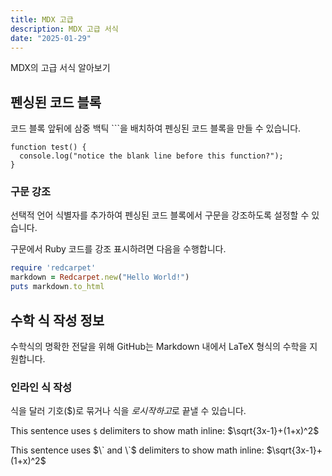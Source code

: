 ```yaml
---
title: MDX 고급
description: MDX 고급 서식
date: "2025-01-29"
---
```

MDX의 고급 서식 알아보기

## 펜싱된 코드 블록
코드 블록 앞뒤에 삼중 백틱 ```을 배치하여 펜싱된 코드 블록을 만들 수 있습니다.

```
function test() {
  console.log("notice the blank line before this function?");
}
```

### 구문 강조
선택적 언어 식별자를 추가하여 펜싱된 코드 블록에서 구문을 강조하도록 설정할 수 있습니다.

구문에서 Ruby 코드를 강조 표시하려면 다음을 수행합니다.

```ruby
require 'redcarpet'
markdown = Redcarpet.new("Hello World!")
puts markdown.to_html
```

## 수학 식 작성 정보
수학식의 명확한 전달을 위해 GitHub는 Markdown 내에서 LaTeX 형식의 수학을 지원합니다.

### 인라인 식 작성
식을 달러 기호($)로 묶거나 식을 $`로 시작하고 `$로 끝낼 수 있습니다.

This sentence uses `$` delimiters to show math inline: $\sqrt{3x-1}+(1+x)^2$

This sentence uses $\` and \`$ delimiters to show math inline: $`\sqrt{3x-1}+(1+x)^2`$

